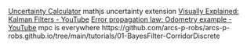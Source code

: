 [Uncertainty Calculator](https://uncertaintycalculator.com/)
mathjs uncertainty extension
[Visually Explained: Kalman Filters - YouTube](https://www.youtube.com/watch?app=desktop&v=IFeCIbljreY)
[Error propagation law: Odometry example - YouTube](https://www.youtube.com/watch?app=desktop&v=ubg_AAM7Zd8)
mpc is everywhere
https://github.com/arcs-p-robs/arcs-p-robs.github.io/tree/main/tutorials/01-BayesFilter-CorridorDiscrete
